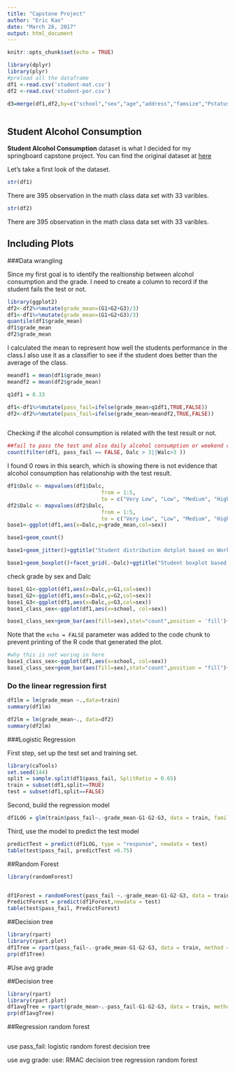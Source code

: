 ```yaml
---
title: "Capstone Project"
author: "Eric Kao"
date: "March 26, 2017"
output: html_document
---
```


```r
knitr::opts_chunk$set(echo = TRUE)

library(dplyr)
library(plyr)
#preload all the dataframe
df1 <-read.csv('student-mat.csv')
df2 <-read.csv('student-por.csv')

d3=merge(df1,df2,by=c("school","sex","age","address","famsize","Pstatus","Medu","Fedu","Mjob","Fjob","reason","nursery","internet"))



```

## Student Alcohol Consumption

**Student Alcohol Consumption** dataset is what I decided for my springboard capstone project. You can find the original dataset at [here](https://www.kaggle.com/uciml/student-alcohol-consumption)

Let's take a first look of the dataset.

```r
str(df1)
```
There are 395 observation in the math class data set with 33 varibles.
```r
str(df2)
```
There are 395 observation in the math class data set with 33 varibles.


## Including Plots

###Data wrangling

Since my first goal is to identify the realtionship between alcohol consumption and the grade. I need to create a column to record if the student fails the test or not.

```r
library(ggplot2)
df2<-df2%>%mutate(grade_mean=(G1+G2+G3)/3)
df1<-df1%>%mutate(grade_mean=(G1+G2+G3)/3)
quantile(df1$grade_mean)
df1$grade_mean
df2$grade_mean
```
I calculated the mean to represent how well the students performance in the class.I also use it as a classifier to see if the student does better than the average of the class.

```r
meandf1 = mean(df1$grade_mean)
meandf2 = mean(df2$grade_mean)

q1df1 = 8.33

df1<-df1%>%mutate(pass_fail=ifelse(grade_mean>q1df1,TRUE,FALSE))
df2<-df2%>%mutate(pass_fail=ifelse(grade_mean>meandf2,TRUE,FALSE))



```

Checking if the alcohol consumption is related with the test result or not. 
```r

##fail to pass the test and also daily alcohol consumption or weekend consumption is greater than 3 
count(filter(df1, pass_fail == FALSE, Dalc > 3||Walc>3 ))
```

I found 0 rows in this search, which is showing there is not evidence that alcohol consumption has relationship with the test result. 


```r
df1$Dalc <- mapvalues(df1$Dalc, 
                              from = 1:5, 
                              to = c("Very Low", "Low", "Medium", "High", "Very High"))
df2$Dalc <- mapvalues(df2$Dalc, 
                              from = 1:5, 
                              to = c("Very Low", "Low", "Medium", "High", "Very High"))
base1<-ggplot(df1,aes(x=Dalc,y=grade_mean,col=sex))
```


```r
base1+geom_count()
```

```r
base1+geom_jitter()+ggtitle("Student distribution dotplot based on Workday alcohol consumption")+labs(x="Workday Alcohol Consumption")
```

```r
base1+geom_boxplot()+facet_grid(.~Dalc)+ggtitle("Student boxplot based on Workday alcohol consumption")

```


check grade by sex and Dalc
```r
base1_G1<-ggplot(df1,aes(x=Dalc,y=G1,col=sex))
base1_G2<-ggplot(df1,aes(x=Dalc,y=G2,col=sex))
base1_G3<-ggplot(df1,aes(x=Dalc,y=G3,col=sex))
base1_class_sex<-ggplot(df1,aes(x=school, col=sex))

```

```r
base1_class_sex+geom_bar(aes(fill=sex),stat="count",position = 'fill')+ggtitle("Gender Proportion of each group")

```
Note that the `echo = FALSE` parameter was added to the code chunk to prevent printing of the R code that generated the plot.



```r

#why this is not woring in here
base1_class_sex<-ggplot(df1,aes(x=school, col=sex))
base1_class_sex+geom_bar(aes(fill=sex),stat="count",position = "fill")+facet_grid(.~Dalc)+ggtitle("Gender Proportion of each group")

```


### Do the linear regression first
```r
df1lm = lm(grade_mean ~.,data=train)
summary(df1lm)

df2lm = lm(grade_mean~., data=df2)
summary(df2lm)
```





###Logistic Regression

First step, set up the test set and training set.
```r
library(caTools)
set.seed(144)
split = sample.split(df1$pass_fail, SplitRatio = 0.65)
train = subset(df1,split==TRUE)
test = subset(df1,split==FALSE)
```

Second, build the regression model

```r
df1LOG = glm(train$pass_fail~.-grade_mean-G1-G2-G3, data = train, family = "binomial")
```

Third, use the model to predict the test model

```r
predictTest = predict(df1LOG, type = "response", newdata = test)
table(test$pass_fail, predictTest >0.75)

```

##Random Forest
```r
library(randomForest)


df1Forest = randomForest(pass_fail ~.-grade_mean-G1-G2-G3, data = train, nodesize= 25, ntree=200)
PredictForest = predict(df1Forest,newdata = test)
table(test$pass_fail, PredictForest)
```

##Decision tree
```r
library(rpart)
library(rpart.plot)
df1Tree = rpart(pass_fail~.-grade_mean-G1-G2-G3, data = train, method = "class", control = rpart.control(minbucket = 25))
prp(df1Tree)

```


#Use avg grade

##Decision tree
```r
library(rpart)
library(rpart.plot)
df1avgTree = rpart(grade_mean~.-pass_fail-G1-G2-G3, data = train, method = "class", control = rpart.control(minbucket = 25))
prp(df1avgTree)

```


##Regression random forest
```r


```


use pass_fail:
logistic 
random forest 
decision tree

use avg grade:
use:
RMAC
decision tree 
regression random forest


